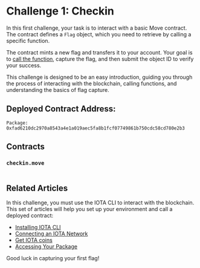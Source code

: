 

# Challenge 1: Checkin

In this first challenge, your task is to interact with a basic Move contract. The contract defines a `Flag` object, which you need to retrieve by calling a specific function.

The contract mints a new flag and transfers it to your account. Your goal is to [call the function](../getting-started/publish.mdx#accessing-your-package), capture the flag, and then submit the object ID to verify your success.

This challenge is designed to be an easy introduction, guiding you through the process of interacting with the blockchain, calling functions, and understanding the basics of flag capture.

## Deployed Contract Address:
```
Package: 0xfad6210dc2970a8543a4e1a019aec5fa8b1fcf07749861b750cdc58cd780e2b3
```

## Contracts
### `checkin.move`
```move file=<rootDir>/docs/examples/move/ctf/challenge_1/sources/checkin.move
```

## Related Articles

In this challenge, you must use the IOTA CLI to interact with the blockchain. This set of articles will help you set up your environment and call a deployed contract:

- [Installing IOTA CLI](../getting-started/install-iota.mdx)
- [Connecting an IOTA Network](../getting-started/connect.mdx)
- [Get IOTA coins](../getting-started/get-coins.mdx)
- [Accessing Your Package](../getting-started/publish.mdx#accessing-your-package)

Good luck in capturing your first flag!

<ChallengeVerifier expectedObjectType="0xfad6210dc2970a8543a4e1a019aec5fa8b1fcf07749861b750cdc58cd780e2b3::checkin::Flag" />
